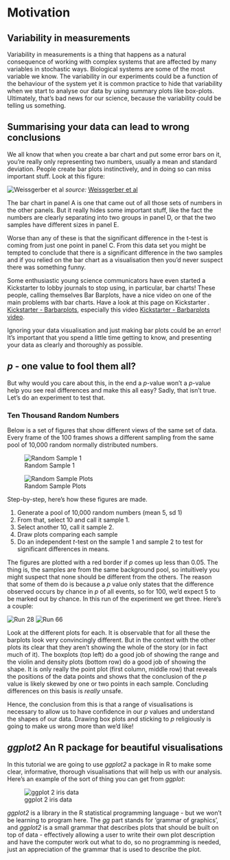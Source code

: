 # Motivation {.unnumbered}

## Variability in measurements

Variability in measurements is a thing that happens as a natural consequence of working with complex systems that are affected by many variables in stochastic ways. Biological systems are some of the most variable we know. The variability in our experiments could be a function of the behaviour of the system yet it is common practice to hide that variability when we start to analyse our data by using summary plots like box-plots.  Ultimately, that's bad news for our science, because the variability could be telling us something.

## Summarising your data can lead to wrong conclusions

We all know that when you create a bar chart and put some error bars on it, you're really only representing two numbers, usually a mean and standard deviation. People create bar plots instinctively, and in doing so can miss important stuff. Look at this figure:  

![Weissgerber et al](fig/barplots.png)
_source:_ [Weissgerber et al ](http://journals.plos.org/plosbiology/article/figure/image?size=large&id=info:doi/10.1371/journal.pbio.1002128.g001) 	

The bar chart in panel A is one that came out of all those sets of numbers in the other panels. But it really hides some important stuff, like the fact the numbers are clearly separating into two groups in panel D, or that the two samples have different sizes in panel E.

Worse than any of these is that the significant difference in the t-test is coming from just one point in panel C. From this data set you might be tempted to conclude that there is a significant difference in the two samples and if you relied on the bar chart as a visualisation then you'd never suspect there was something funny.  

Some enthusiastic young science communicators have even started a Kickstarter to lobby journals to stop using, in particular, bar charts! These people, calling themselves Bar Barplots, have a nice video on one of the main problems with  bar charts. Have a look at this page on Kickstarter . [Kickstarter - Barbarplots](https://www.kickstarter.com/projects/1474588473/barbarplots), especially this video [Kickstarter - Barbarplots video ](https://ksr-video.imgix.net/projects/2453455/video-665338-h264_high.mp4).


Ignoring your data visualisation and just making bar plots could be an error! It's important that you spend a little time getting to know, and presenting your data as clearly and thoroughly as possible. 

## _p_ - one value to fool them all?

But why would you care about this, in the end a _p_-value won't a _p_-value help you see real differences and make this all easy? Sadly, that isn't true. Let's do an experiment to test that.

### Ten Thousand Random Numbers

Below is a set of figures that show different views of the same set of data. Every frame of the 100 frames shows a different sampling from the same pool of 10,000 random normally distributed numbers.

::: {.content-visible when-format="pdf}
![Random Sample 1](fig/file_26.jpg)
:::

::: {.content-visible when-format="html"}
![Random Sample Plots](fig/animation.gif)
::: 

Step-by-step, here's how these figures are made.

1. Generate a pool of 10,000 random numbers (mean 5, sd 1)
2. From that, select 10 and call it sample 1.
3. Select another 10, call it sample 2.
4. Draw plots comparing each sample
5. Do an independent _t_-test on the sample 1 and sample 2 to test for significant differences in means.

The figures are plotted with a red border if _p_ comes up less than 0.05. The thing is, the samples are from the same background pool, so intuitively you might suspect that none should be different from the others. The reason that some of them do is because a _p_ value only states that the difference observed occurs by chance in _p_ of all events, so for 100, we'd expect 5 to be marked out by chance. In this run of the experiment we get three. Here's a couple:

![Run 28](fig/file_28.png)
![Run 66](fig/file_66.png)

Look at the different plots for each. It is observable that for all these the barplots look very convincingly different. But in the context with the other plots its clear that they aren't showing the whole of the story (or in fact much of it). The boxplots (top left) do a good job of showing the range and the violin and density plots (bottom row) do a good job of showing the shape. It is only really the point plot (first column, middle row) that reveals the positions of the data points and shows that the conclusion of the _p_ value is likely skewed by one or two points in each sample. Concluding differences on this basis is _really_ unsafe. 

Hence, the conclusion from this is that a range of visualisations is necessary to allow us to have confidence in our _p_ values and understand the shapes of our data. Drawing box plots and sticking to _p_ religiously is going to make us wrong more than we'd like! 

## _ggplot2_ An R package for beautiful visualisations

In this tutorial we are going to use _ggplot2_ a package in R to make some clear, informative, thorough visualisations that will help us with our analysis. Here's an example of the sort of thing you can get from _ggplot_:

![ggplot 2 iris data](fig/sepal-vs-petal-specied.png)

_ggplot2_ is a library in the R statistical programming language - but we won't be learning to program here. The _gg_ part stands for 'grammar of graphics', and _ggplot2_ is a small grammar that describes plots that should be built on top of data - effectively allowing a user to write their own plot description and have the computer work out what to do, so no programming is needed, just an appreciation of the grammar that is used to describe the plot.
